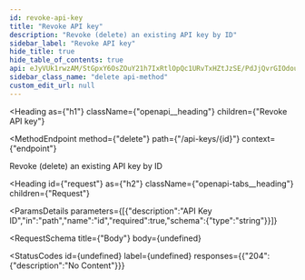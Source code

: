 ```yaml
---
id: revoke-api-key
title: "Revoke API key"
description: "Revoke (delete) an existing API key by ID"
sidebar_label: "Revoke API key"
hide_title: true
hide_table_of_contents: true
api: eJyVUk1rwzAM/StGpxY6OsZOuY21h7IxRtlOpQc1URvTxHZtJzSE/PdJjQvrGIOdoujj6b0n91BQyL12UVsDGayptUdSk4IqijRVaBSddYjaHNTT+0odqVO7Tq0WMAOHHmvu8gGyTf8DSJpfKHVqyTiMJceGZ/hPFxx7OjXaUwFZ9A3NIOQl1QhZD7Fz0hWi580wDFtpDs6aQEHqD/eP8rnd+WbVszWRTOSJGUQ8CLMrlQAMwnxLy/tgFHhRwbQymKPTd6wuzHtdDBfOeysrckbEPHIokDpWwovrLese1wIXnA2xRiMDSWByMpnGAzdcR1xh+j/Pky+RznHuKmRjeXnjK0EclWzgqoTbM7aZVZfMTip9v8NAn74aBkmfGvId5zls0WvciTa5pA4Ss017rAL9QX2yThecqpuD/0ozJdGIGy1WTXJS7Lk8iGE7fLvQYvm6/FjyJb8A6IrebA==
sidebar_class_name: "delete api-method"
custom_edit_url: null
---
```



<Heading
  as={"h1"}
  className={"openapi__heading"}
  children={"Revoke API key"}
>
</Heading>

<MethodEndpoint
  method={"delete"}
  path={"/api-keys/{id}"}
  context={"endpoint"}
>
  
</MethodEndpoint>



Revoke (delete) an existing API key by ID

<Heading
  id={"request"}
  as={"h2"}
  className={"openapi-tabs__heading"}
  children={"Request"}
>
</Heading>

<ParamsDetails
  parameters={[{"description":"API Key ID","in":"path","name":"id","required":true,"schema":{"type":"string"}}]}
>
  
</ParamsDetails>

<RequestSchema
  title={"Body"}
  body={undefined}
>
  
</RequestSchema>

<StatusCodes
  id={undefined}
  label={undefined}
  responses={{"204":{"description":"No Content"}}}
>
  
</StatusCodes>


      